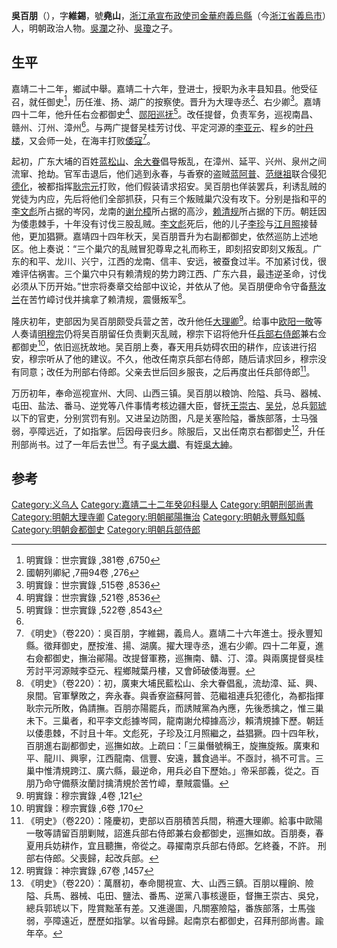 '''吳百朋'''（{{bd|1519年||1578年}}），字'''維錫'''，號'''堯山'''，[[浙江承宣布政使司|浙江承宣布政使司]][[金華府|金華府]][[義烏縣|義烏縣]]（今[[浙江省|浙江省]][[義烏市|義烏市]]）人，明朝政治人物。[[吳瀾|吳瀾]]之孙、[[吳瓊|吳瓊]]之子。

==生平==
嘉靖二十二年，鄉試中舉。嘉靖二十六年，登进士，授职为永丰县知县。他受征召，就任御史<ref>明實錄：世宗實錄 ,381卷 ,6750</ref>，历任淮、扬、湖广的按察使。晋升为大理寺丞<ref>國朝列卿紀 ,7冊94卷 ,276</ref>、右少卿<ref>明實錄：世宗實錄 ,515卷 ,8536</ref>。嘉靖四十二年，他升任右佥都御史<ref>明實錄：世宗實錄 ,521卷 ,8536</ref>、[[郧阳巡抚|郧阳巡抚]]<ref name="明實錄：世宗實錄 ,522卷 ,8543">明實錄：世宗實錄 ,522卷 ,8543</ref>。改任提督，负责军务，巡视南昌、赣州、汀州、漳州<ref name="明實錄：世宗實錄 ,522卷 ,8543"/>。与两广提督吴桂芳讨伐、平定河源的[[李亚元|李亚元]]、程乡的[[叶丹楼|叶丹楼]]，又会师一处，在海丰打败[[倭寇|倭寇]]<ref>《明史》（卷220）：吳百朋，字維錫，義烏人。嘉靖二十六年進士。授永豐知縣。徵拜御史，歷按淮、揚、湖廣。擢大理寺丞，進右少卿。四十二年夏，進右僉都御史，撫治鄖陽。改提督軍務，巡撫南、贛、汀、漳。與兩廣提督吳桂芳討平河源賊李亞元、程鄉賊葉丹樓，又會師破倭海豐。</ref>。

起初，广东大埔的百姓[[蓝松山|蓝松山]]、[[余大眷|余大眷]]倡导叛乱，在漳州、延平、兴州、泉州之间流窜、抢劫。官军击退后，他们逃到永春，与香寮的盗贼[[蓝阿普|蓝阿普]]、[[范继祖|范继祖]]联合侵犯[[德化|德化]]，被都指挥[[耿宗元|耿宗元]]打败，他们假装请求招安。吴百朋也佯装罢兵，利诱乱贼的党徒为内应，先后将他们全部抓获，只有三个叛贼巢穴没有攻下。分别是指和平的[[李文彪|李文彪]]所占据的岑冈，龙南的[[谢允樟|谢允樟]]所占据的高沙，[[赖清规|赖清规]]所占据的下历。朝廷因为倭患棘手，十年没有讨伐三股乱贼。[[李文彪|李文彪]]死后，他的儿子[[李珍|李珍]]与[[江月照|江月照]]接替他，更加猖獗。嘉靖四十四年秋天，吴百朋晋升为右副都御史，依然巡防上述地区。他上奏说：“三个巢穴的乱贼冒犯尊卑之礼而称王，即刻招安即刻又叛乱。广东的和平、龙川、兴宁，江西的龙南、信丰、安远，被蚕食过半。不加紧讨伐，很难评估祸害。三个巢穴中只有赖清规的势力跨江西、广东六县，最违逆圣命，讨伐必须从下历开始。”世宗将奏章交给部中议论，并依从了他。吴百朋便命令守备[[蔡汝兰|蔡汝兰]]在苦竹嶂讨伐并擒拿了赖清规，震慑叛军<ref>《明史》（卷220）：初，廣東大埔民藍松山、余大眷倡亂，流劫漳、延、興、泉間。官軍擊敗之，奔永春。與香寮盜蘇阿普、范繼祖連兵犯德化，為都指揮耿宗元所敗，偽請撫。百朋亦陽罷兵，而誘賊黨為內應，先後悉擒之，惟三巢未下。三巢者，和平李文彪據岑岡，龍南謝允樟據高沙，賴清規據下歷。朝廷以倭患棘，不討且十年。文彪死，子珍及江月照繼之，益猖獗。四十四年秋，百朋進右副都御史，巡撫如故。上疏曰：「三巢僭號稱王，旋撫旋叛。廣東和平、龍川、興寧，江西龍南、信豐、安遠，蠶食過半。不亟討，禍不可言。三巢中惟清規跨江、廣六縣，最逆命，用兵必自下歷始。」帝采部義，從之。百朋乃命守備蔡汝蘭討擒清規於苦竹嶂，羣賊震懾。</ref>。

隆庆初年，吏部因为吴百朋颇受兵营之苦，改升他任[[大理卿|大理卿]]<ref>明實錄：穆宗實錄 ,4卷 ,121</ref>。给事中[[欧阳一敬|欧阳一敬]]等人奏请[[明穆宗|明穆宗]]仍将吴百朋留任负责剿灭乱贼，穆宗下诏将他升任[[兵部右侍郎|兵部右侍郎]]兼右佥都御史<ref>明實錄：穆宗實錄 ,6卷 ,170</ref>，依旧巡抚故地。吴百朋上奏，春天用兵妨碍农田的耕作，应该进行招安，穆宗听从了他的建议。不久，他改任南京兵部右侍郎，随后请求回乡，穆宗没有同意；改任为刑部右侍郎。父亲去世后回乡服丧，之后再度出任兵部侍郎<ref>《明史》（卷220）：隆慶初，吏部以百朋積苦兵間，稍遷大理卿。給事中歐陽一敬等請留百朋剿賊，詔進兵部右侍郎兼右僉都御史，巡撫如故。百朋奏，春夏用兵妨耕作，宜且聽撫，帝從之。尋擢南京兵部右侍郎。乞終養，不許。 刑部右侍郎。父喪歸，起改兵部。</ref>。

万历初年，奉命巡视宣州、大同、山西三镇。吴百朋以粮饷、险隘、兵马、器械、屯田、盐法、番马、逆党等八件事情考核边疆大臣，督抚[[王崇古|王崇古]]、[[吴兑|吴兑]]，总兵[[郭琥|郭琥]]以下的官吏，分别赏罚有别。又进呈边防图，凡是关塞险隘，番族部落，士马强弱，亭障远近，了如指掌。后因母丧归乡。除服后，又出任南京右都御史<ref>明實錄：神宗實錄 ,67卷 ,1457</ref>，升任刑部尚书。过了一年后去世<ref>《明史》（卷220）：萬曆初，奉命閱視宣、大、山西三鎮。百朋以糧餉、險隘、兵馬、器械、屯田、鹽法、番馬、逆黨八事核邊臣，督撫王崇古、吳兌，總兵郭琥以下，陞賞黜革有差。又進邊圖，凡關塞險隘，番族部落，士馬強弱，亭障遠近，歷歷如指掌。以省母歸。起南京右都御史，召拜刑部尚書。踰年卒。</ref>。有子[[吳大纘|吳大纘]]、有姪[[吳大紳|吳大紳]]。

==参考==
{{reflist|2}}

{{嘉靖二十六年丁未科殿試金榜}}

{{Authority control}}
{{DEFAULTSORT:Wu吳}}
[[Category:义乌人|Category:义乌人]]
[[Category:嘉靖二十二年癸卯科舉人|Category:嘉靖二十二年癸卯科舉人]]
[[Category:明朝刑部尚書|Category:明朝刑部尚書]]
[[Category:明朝大理寺卿|Category:明朝大理寺卿]]
[[Category:明朝鄖陽撫治|Category:明朝鄖陽撫治]]
[[Category:明朝永豐縣知縣|Category:明朝永豐縣知縣]]
[[Category:明朝僉都御史|Category:明朝僉都御史]]
[[Category:明朝兵部侍郎|Category:明朝兵部侍郎]]